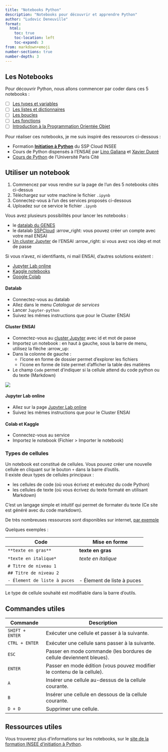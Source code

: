 ```yaml
---
title: "Notebooks Python"
description: "Notebooks pour découvrir et apprendre Python"
author: "Ludovic Deneuville"
format: 
  html:
    toc: true
    toc-location: left
    toc-expand: 3
from: markdown+emoji
number-sections: true
number-depth: 3
---
```



## Les Notebooks

Pour découvrir Python, nous allons commencer par coder dans ces 5 notebooks :

- [ ] [Les types et variables](01-types-et-variables.qmd){target="_blank"}
- [ ] [Les listes et dictionnaires](02-listes-et-dictionnaires.qmd){target="_blank"}
- [ ] [Les boucles](03-tests-et-boucles.qmd){target="_blank"}
- [ ] [Les fonctions](04-fonctions.qmd){target="_blank"}
- [ ] [Introduction à la Programmation Orientée Objet](05-POO-introduction.qmd){target="_blank"}

Pour réaliser ces notebooks, je me suis inspiré des ressources ci-dessous : 

- Formation [**Initiation à Python**](https://github.com/InseeFrLab/formation-python-initiation) du SSP Cloud INSEE
- Cours de Python dispensés à l'ENSAE par [Lino Galiana](https://pythonds.linogaliana.fr/rappels2a/) et [Xavier Dupré](http://www.xavierdupre.fr/app/ensae_teaching_cs/helpsphinx/index.html)
- [Cours de Python](https://python.sdv.univ-paris-diderot.fr/) de l'Université Paris Cité



## Utiliser un notebook

::: {.callout-important title="Mode opératoire"}
1. Commencez par vous rendre sur la page de l'un des 5 notebooks cités ci-dessus
2. Téléchargez sur votre machine le fichier `.ipynb`
3. Connectez-vous à l'un des services proposés ci-dessous
4. Uploadez sur ce service le fichier `.ipynb`
:::

Vous avez plusieurs possibilités pour lancer les notebooks :

- le [datalab du GENES](https://onyxia.lab.groupe-genes.fr/){target="_blank"}
- le datalab [SSPCloud](https://datalab.sspcloud.fr/){target="_blank"} :arrow_right: vous pouvez créer un compte avec votre mail ENSAI
- [Un cluster Jupyter](https://jupyther.ensai.fr/){target="_blank"} de l'ENSAI :arrow_right: si vous avez vos idep et mot de passe

Si vous n'avez, ni identifiants, ni mail ENSAI, d'autres solutions existent :

- [Jupyter Lab online](https://jupyter.org/try-jupyter/lab/){target="_blank"}
- [Kaggle notebooks](https://www.kaggle.com/code){target="_blank"}
- [Google Colab](https://colab.research.google.com/){target="_blank"}


::: {.panel-tabset .nav-pills}


#### Datalab

- Connectez-vous au datalab
- Allez dans le menu *Catalogue de services*
- Lancer `Jupyter-python`
- Suivez les mêmes instructions que pour le Cluster ENSAI

#### Cluster ENSAI

- Connectez-vous au [cluster Jupyter](https://jupyther.ensai.fr/){target="_blank"} avec id et mot de passe
- Importez un notebook : en haut à gauche, sous la barre de menu, utilisez la flèche :arrow_up:
- Dans la colonne de gauche :
  - l'icone en forme de dossier permet d'explorer les fichiers
  - l'icone en forme de liste permet d'afficher la table des matières
- Le champ `Code` permet d'indiquer si la cellule attend du code python ou du texte (Markdown)

![](img/jupyter.PNG)


#### Jupyter Lab online

- Allez sur la page [Jupyter Lab online](https://jupyter.org/try-jupyter/lab/){target="_blank"}
- Suivez les mêmes instructions que pour le Cluster ENSAI

#### Colab et Kaggle

- Connectez-vous au service
- Importez le notebook (Fichier > Importer le notebook)

:::



### Types de cellules

Un notebook est constitué de cellules. Vous pouvez créer une nouvelle cellule en cliquant sur le bouton `+` dans la barre d'outils.  
Il existe deux types de cellules principaux :

- les cellules de code (où vous écrivez et exécutez du code Python)
- les cellules de texte (où vous écrivez du texte formaté en utilisant Markdown)

::: {.callout-tip title="Le langage Markdown" collapse="true"}
C'est un langage simple et intuitif qui permet de formater du texte (Ce site est généré avec du code markdown).

De très nombreuses ressources sont disponibles sur internet, [par exemple](https://commonmark.org/help/){target="_blank"}

Quelques exemples :

| Code                           | Mise en forme                   |
|--------------------------------|---------------------------------|
| `**texte en gras**`            | **texte en gras**               |
| `*texte en italique*`          | *texte en italique*             |
| `# Titre de niveau 1`          |                                 |
| `## Titre de niveau 2`         |                                 |
| `- Élement de liste à puces`   | - Élement de liste à puces      |
:::

Le type de cellule souhaité est modifiable dans la barre d'outils.  

## Commandes utiles

| Commande                   | Description                                                                       |
| -------------------------- | --------------------------------------------------------------------------------- |
| `SHIFT + ENTER`            | Exécuter une cellule et passer à la suivante.                                     |
| `CTRL + ENTER`             | Exécuter une cellule sans passer à la suivante.                                   |
| `ESC`                      | Passer en mode commande (les bordures de cellule deviennent bleues).              |
| `ENTER`                    | Passer en mode édition (vous pouvez modifier le contenu de la cellule).           |
| `A`                        | Insérer une cellule au-dessus de la cellule courante.                             |
| `B`                        | Insérer une cellule en dessous de la cellule courante.                            |
| `D + D`                    | Supprimer une cellule.                                                            |


## Ressources utiles

Vous trouverez plus d'informations sur les notebooks, sur le [site de la formation INSEE d'initiation à Python](https://inseefrlab.github.io/formation-python-initiation/#les-notebooks-jupyter){target="_blank"}.


